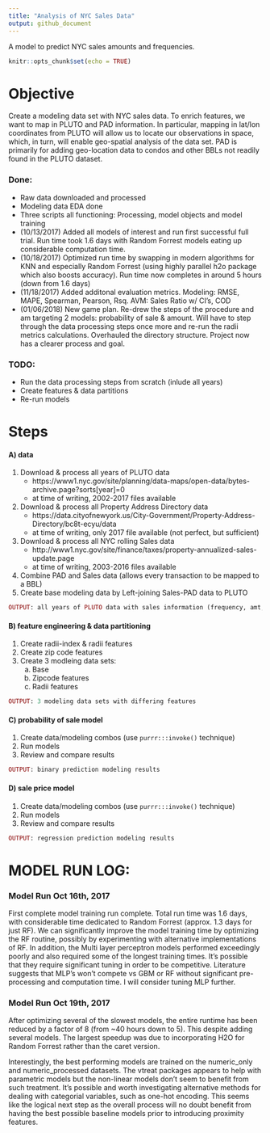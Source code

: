 ```yaml
---
title: "Analysis of NYC Sales Data"
output: github_document
---
```


A model to predict NYC sales amounts and frequencies. 

```r
knitr::opts_chunk$set(echo = TRUE)
```

# Objective
Create a modeling data set with NYC sales data. To enrich features, we want to map in PLUTO and PAD information. In particular, mapping in lat/lon coordinates from PLUTO will allow us to locate our observations in space, which, in turn, will enable geo-spatial analysis of the data set. PAD is primarily for adding geo-location data to condos and other BBLs not readily found in the PLUTO dataset. 

### Done:

- Raw data downloaded and processed
- Modeling data EDA done
- Three scripts all functioning: Processing, model objects and model training
- (10/13/2017) Added all models of interest and run first successful full trial. Run time took 1.6 days with Random Forrest models eating up considerable computation time.
- (10/18/2017) Optimized run time by swapping in modern algorithms for KNN and especially Random Forrest (using highly parallel h2o package which also boosts accuracy). Run time now completes in around 5 hours (down from 1.6 days)
- (11/18/2017) Added additonal evaluation metrics. Modeling: RMSE, MAPE, Spearman, Pearson, Rsq. AVM: Sales Ratio w/ CI's, COD
- (01/06/2018) New game plan. Re-drew the steps of the procedure and am targeting 2 models: probability of sale & amount. Will have to step through the data processing steps once more and re-run the radii metrics calculations. Overhauled the directory structure. Project now has a clearer process and goal.

### TODO: 
- Run the data processing steps from scratch (inlude all years)
- Create features & data partitions
- Re-run models

# Steps

#### A) data
1) Download & process all years of PLUTO data
    - https://www1.nyc.gov/site/planning/data-maps/open-data/bytes-archive.page?sorts[year]=0
    - at time of writing, 2002-2017 files available
2) Download & process all Property Address Directory data
    - https://data.cityofnewyork.us/City-Government/Property-Address-Directory/bc8t-ecyu/data
    - at time of writing, only 2017 file available (not perfect, but sufficient)
3) Download & process all NYC rolling Sales data
    - http://www1.nyc.gov/site/finance/taxes/property-annualized-sales-update.page
    - at time of writing, 2003-2016 files available
4) Combine PAD and Sales data (allows every transaction to be mapped to a BBL)
5) Create base modeling data by Left-joining Sales-PAD data to PLUTO

```ruby
OUTPUT: all years of PLUTO data with sales information (frequency, amt, etc)
```

#### B) feature engineering & data partitioning
1) Create radii-index & radii features
2) Create zip code features
3) Create 3 modleing data sets:
    a) Base
    b) Zipcode features
    c) Radii features 

```ruby
OUTPUT: 3 modeling data sets with differing features
```

#### C) probability of sale model
1) Create data/modeling combos (use `purrr:::invoke()` technique)
2) Run models
3) Review and compare results
 
```ruby
OUTPUT: binary prediction modeling results
```

#### D) sale price model
1) Create data/modeling combos (use `purrr:::invoke()` technique)
2) Run models
3) Review and compare results
 

```ruby
OUTPUT: regression prediction modeling results
```


# MODEL RUN LOG:

### Model Run Oct 16th, 2017

First complete model training run complete. Total run time was 1.6 days, with considerable time dedicated to Random Forrest (approx. 1.3 days for just RF). We can significantly improve the model training time by optimizing the RF routine, possibly by experimenting with alternative implementations of RF. In addition, the Multi layer perceptron models performed exceedingly poorly and also required some of the longest training times. It's possible that they require significant tuning in order to be competitive. Literature suggests that MLP's won't compete vs GBM or RF without significant pre-processing and computation time. I will consider tuning MLP further.

### Model Run Oct 19th, 2017

After optimizing several of the slowest models, the entire runtime has been reduced by a factor of 8 (from ~40 hours down to 5). This despite adding several models. The largest speedup was due to incorporating H2O for Random Forrest rather than the caret version. 

Interestingly, the best performing models are trained on the numeric_only and numeric_processed datasets. The vtreat packages appears to help with parametric models but the non-linear models don't seem to benefit from such treatment. It's possible and worth investigating alternative methods for dealing with categorial variables, such as one-hot encoding. This seems like the logical next step as the overall process will no doubt benefit from having the best possible baseline models prior to introducing proximity features. 







